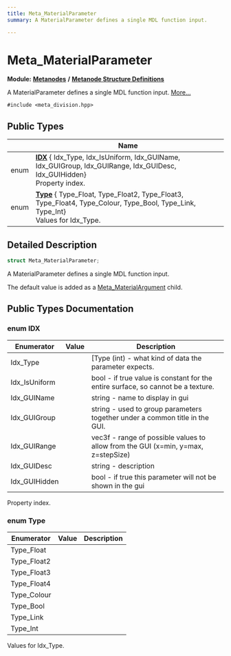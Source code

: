 ```yaml
---
title: Meta_MaterialParameter
summary: A MaterialParameter defines a single MDL function input. 

---
```


# Meta_MaterialParameter

**Module:** **[Metanodes](../Modules/group__api__metanodes.mdx)** **/** **[Metanode Structure Definitions](../Modules/group__api__metadefs.mdx)**



A MaterialParameter defines a single MDL function input.  [More...](#detailed-description)


`#include <meta_division.hpp>`

## Public Types

|                | Name           |
| -------------- | -------------- |
| enum| **[IDX](../Classes/struct_meta___material_parameter.mdx#enum-idx)** { Idx_Type, Idx_IsUniform, Idx_GUIName, Idx_GUIGroup, Idx_GUIRange, Idx_GUIDesc, Idx_GUIHidden}<br />Property index.  |
| enum| **[Type](../Classes/struct_meta___material_parameter.mdx#enum-type)** { Type_Float, Type_Float2, Type_Float3, Type_Float4, Type_Colour, Type_Bool, Type_Link, Type_Int}<br />Values for Idx_Type.  |

## Detailed Description

```cpp
struct Meta_MaterialParameter;
```

A MaterialParameter defines a single MDL function input. 

The default value is added as a [Meta_MaterialArgument](../Classes/struct_meta___material_argument.mdx) child. 

## Public Types Documentation

### enum IDX

| Enumerator | Value | Description |
| ---------- | ----- | ----------- |
| Idx_Type | | [Type (int) - what kind of data the parameter expects.   |
| Idx_IsUniform | | bool - if true value is constant for the entire surface, so cannot be a texture.   |
| Idx_GUIName | | string - name to display in gui   |
| Idx_GUIGroup | | string - used to group parameters together under a common title in the GUI.   |
| Idx_GUIRange | | vec3f - range of possible values to allow from the GUI (x=min, y=max, z=stepSize)   |
| Idx_GUIDesc | | string - description   |
| Idx_GUIHidden | | bool - if true this parameter will not be shown in the gui   |



Property index. 

### enum Type

| Enumerator | Value | Description |
| ---------- | ----- | ----------- |
| Type_Float | |   |
| Type_Float2 | |   |
| Type_Float3 | |   |
| Type_Float4 | |   |
| Type_Colour | |   |
| Type_Bool | |   |
| Type_Link | |   |
| Type_Int | |   |



Values for Idx_Type. 

